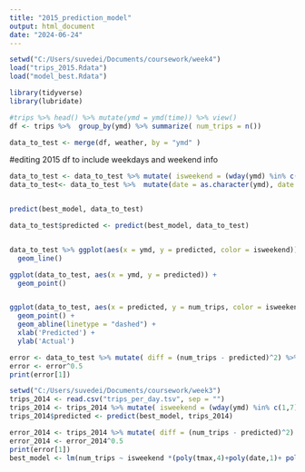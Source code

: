 ```yaml
---
title: "2015_prediction_model"
output: html_document
date: "2024-06-24"
---
```


```r
setwd("C:/Users/suvedei/Documents/coursework/week4")
load("trips_2015.Rdata")
load("model_best.Rdata")
```


```r
library(tidyverse)
library(lubridate)
```


```r
#trips %>% head() %>% mutate(ymd = ymd(time)) %>% view()
df <- trips %>%  group_by(ymd) %>% summarize( num_trips = n())

data_to_test <- merge(df, weather, by = "ymd" )
```


#editing 2015 df to include weekdays and weekend info
```r
data_to_test <- data_to_test %>% mutate( isweekend = (wday(ymd) %in% c(1,7)))
data_to_test<- data_to_test %>%  mutate(date = as.character(ymd), date = gsub("-","", date), date = as.numeric(date), tmax = tmax / 10, tmin = tmin / 10)


predict(best_model, data_to_test)

```


```r
data_to_test$predicted <- predict(best_model, data_to_test) 


data_to_test %>% ggplot(aes(x = ymd, y = predicted, color = isweekend)) +
  geom_line()

ggplot(data_to_test, aes(x = ymd, y = predicted)) +
  geom_point()


ggplot(data_to_test, aes(x = predicted, y = num_trips, color = isweekend)) +
  geom_point() +
  geom_abline(linetype = "dashed") +
  xlab('Predicted') +
  ylab('Actual')
```

```r
error <- data_to_test %>% mutate( diff = (num_trips - predicted)^2) %>% summarize( mean(diff))
error <- error^0.5
print(error[1])
```


```r
setwd("C:/Users/suvedei/Documents/coursework/week3")
trips_2014 <- read.csv("trips_per_day.tsv", sep = "")
trips_2014 <- trips_2014 %>% mutate( isweekend = (wday(ymd) %in% c(1,7)))
trips_2014$predicted <- predict(best_model, trips_2014)

error_2014 <- trips_2014 %>% mutate( diff = (num_trips - predicted)^2) %>% summarize( mean(diff))
error_2014 <- error_2014^0.5
print(error[1])
best_model <- lm(num_trips ~ isweekend *(poly(tmax,4)+poly(date,1)+ poly(prcp,1)+poly(snwd,3)+poly(snow,2)+ poly(tmin,4)), data= trips_2014)

```